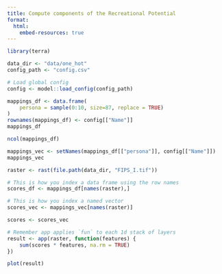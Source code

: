 ```yaml
---
title: Compute components of the Recreational Potential
format:
  html:
    embed-resources: true
---
```


```r
library(terra)
```


```r
data_dir <- "data/one_hot"
config_path <- "config.csv"

# Load global config
config <- model::load_config(config_path)

mappings_df <- data.frame(
    persona = sample(0:10, size=87, replace = TRUE)
)
rownames(mappings_df) <- config[["Name"]]
mappings_df

ncol(mappings_df)
```

```r
mappings_vec <- setNames(mappings_df[["persona"]], config[["Name"]])
mappings_vec
```

```r
raster <- rast(file.path(data_dir, "FIPS_I.tif"))

# This is how you index a data frame using the row names
scores_df <- mappings_df[names(raster),]

# This is how you index a named vector
scores_vec <- mappings_vec[names(raster)]

scores <- scores_vec

# Remember app applies `fun` to each 1d stack of layers
result <- app(raster, function(features) {
    sum(scores * features, na.rm = TRUE)
})

plot(result)
```

